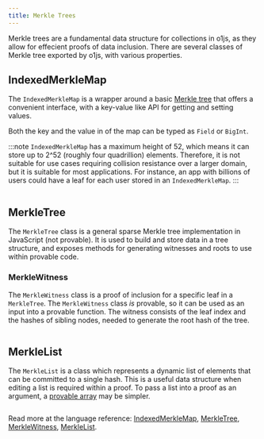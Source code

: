 ```yaml
---
title: Merkle Trees
---
```


Merkle trees are a fundamental data structure for collections in o1js, as they allow for effecient proofs of data inclusion.
There are several classes of Merkle tree exported by o1js, with various properties.

## IndexedMerkleMap

The `IndexedMerkleMap` is a wrapper around a basic [Merkle tree](/basic-types/merkle-trees.mdx#MerkleTree) that offers a convenient
interface, with a key-value like API for getting and setting values.

Both the key and the value in of the map can be typed as `Field` or `BigInt`.  

:::note
`IndexedMerkleMap` has a maximum height of 52, which means it can store up to 2^52 (roughly four quadrillion) elements.  Therefore, it is not suitable for
use cases requiring collision resistance over a larger domain, but it is suitable for most applications.  For instance, an app with billions of users
could have a leaf for each user stored in an `IndexedMerkleMap`.
:::

```ts file=../../snippets/merkle-trees/merkle-trees.ts start=start_indexed_merkle_map end=end_indexed_merkle_map
```

## MerkleTree

The `MerkleTree` class is a general sparse Merkle tree implementation in JavaScript (not provable).  It is used to build and store
data in a tree structure, and exposes methods for generating witnesses and roots to use within provable code.

### MerkleWitness

The `MerkleWitness` class is a proof of inclusion for a specific leaf in a `MerkleTree`.  The `MerkleWitness` class _is_ provable, so
it can be used as an input into a provable function.  The witness consists of the leaf index and the hashes of sibling nodes, needed
to generate the root hash of the tree.

```ts file=../../snippets/merkle-trees/merkle-trees.ts start=start_merkle_tree end=end_merkle_tree
```

## MerkleList

The `MerkleList` is a class which represents a dynamic list of elements that can be committed to a single hash.  This is a useful
data structure when editing a list is required within a proof.  To pass a list into a proof as an argument, a 
[provable array](/docs/basic-types/arrays.mdx) may be simpler.

```ts file=../../snippets/merkle-trees/merkle-trees.ts start=start_merkle_list end=end_merkle_list
```

Read more at the language reference: [IndexedMerkleMap](/docs/api-reference/namespaces/Experimental/functions/IndexedMerkleMap.md), [MerkleTree](/docs/api-reference/classes/MerkleTree.md), [MerkleWitness](/docs/api-reference/classes/BaseMerkleWitness.md), [MerkleList](/docs/api-reference/classes/MerkleList.md).

